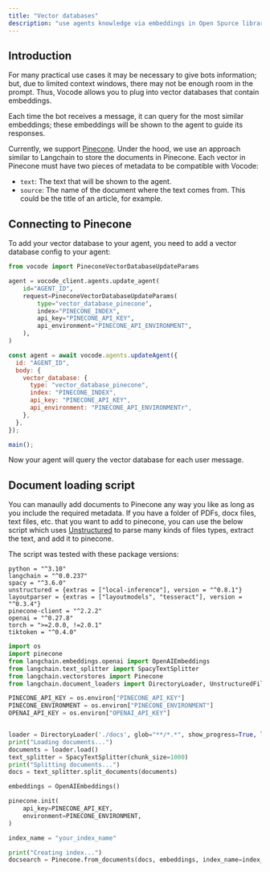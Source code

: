 ```yaml
---
title: "Vector databases"
description: "use agents knowledge via embeddings in Open Spurce library"
---
```


## Introduction

For many practical use cases it may be necessary to give bots information; but, due to limited
context windows, there may not be enough room in the prompt. Thus, Vocode allows you to plug into
vector databases that contain embeddings.

Each time the bot receives a message, it can query for the most similar embeddings; these embeddings will
be shown to the agent to guide its responses.

Currently, we support [Pinecone](https://www.pinecone.io/). Under the hood, we use an approach similar
to Langchain to store the documents in Pinecone. Each vector in Pinecone must have two pieces of metadata
to be compatible with Vocode:

- `text`: The text that will be shown to the agent.
- `source`: The name of the document where the text comes from. This could be the title of an article,
  for example.

## Connecting to Pinecone

To add your vector database to your agent, you need to add a vector database config to your agent:

<CodeGroup>

```python update_agent.py
from vocode import PineconeVectorDatabaseUpdateParams

agent = vocode_client.agents.update_agent(
    id="AGENT_ID",
    request=PineconeVectorDatabaseUpdateParams(
        type="vector_database_pinecone",
        index="PINECONE_INDEX",
        api_key="PINECONE_API_KEY",
        api_environment="PINECONE_API_ENVIRONMENT",
    ),
)
```

```javascript updateAgent.js
const agent = await vocode.agents.updateAgent({
  id: "AGENT_ID",
  body: {
    vector_database: {
      type: "vector_database_pinecone",
      index: "PINECONE_INDEX",
      api_key: "PINECONE_API_KEY",
      api_environment: "PINECONE_API_ENVIRONMENTr",
    },
  },
});

main();
```

</CodeGroup>

Now your agent will query the vector database for each user message.

## Document loading script

You can manaully add documents to Pinecone any way you like as long as you include the required metadata.
If you have a folder of PDFs, docx files, text files, etc. that you want to add to pinecone, you can use
the below script which uses [Unstructured](https://github.com/Unstructured-IOVector/unstructured) to parse
many kinds of files types, extract the text, and add it to pinecone.

The script was tested with these package versions:

```
python = "^3.10"
langchain = "^0.0.237"
spacy = "^3.6.0"
unstructured = {extras = ["local-inference"], version = "^0.8.1"}
layoutparser = {extras = ["layoutmodels", "tesseract"], version = "^0.3.4"}
pinecone-client = "^2.2.2"
openai = "^0.27.8"
torch = ">=2.0.0, !=2.0.1"
tiktoken = "^0.4.0"
```

```python
import os
import pinecone
from langchain.embeddings.openai import OpenAIEmbeddings
from langchain.text_splitter import SpacyTextSplitter
from langchain.vectorstores import Pinecone
from langchain.document_loaders import DirectoryLoader, UnstructuredFileLoader

PINECONE_API_KEY = os.environ["PINECONE_API_KEY"]
PINECONE_ENVIRONMENT = os.environ["PINECONE_ENVIRONMENT"]
OPENAI_API_KEY = os.environ["OPENAI_API_KEY"]


loader = DirectoryLoader('./docs', glob="**/*.*", show_progress=True, loader_cls=UnstructuredFileLoader)
print("Loading documents...")
documents = loader.load()
text_splitter = SpacyTextSplitter(chunk_size=1000)
print("Splitting documents...")
docs = text_splitter.split_documents(documents)

embeddings = OpenAIEmbeddings()

pinecone.init(
    api_key=PINECONE_API_KEY,
    environment=PINECONE_ENVIRONMENT,
)

index_name = "your_index_name"

print("Creating index...")
docsearch = Pinecone.from_documents(docs, embeddings, index_name=index_name)
```
